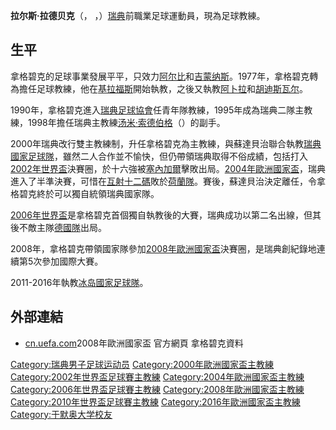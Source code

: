 {{noteTA
|G1=足球
|T=zh-hans:拉尔斯·拉德贝克;zh-hk:拉爾斯·拿格碧克;zh-tw:拉爾斯·拉德貝克;
|1=zh-hans:拉德贝克;zh-hk:拿格碧克;zh-tw:拉德貝克;
|2=zh-hans:索德伯格;zh-hk:蘇達貝治;zh-tw:索德伯格;
}}
{{Infobox football biography
| name = 拉尔斯·拉德贝克<br>{{lang|sv|Lars Lagerbäck}}
| image               = Lars Lagerbäck in Jan 2014.jpg
| caption             = 
| fullname            = Lars Edvin Lagerbäck 2014.jpg
| birth_date          = {{Birth date and age|1948|7|16|df=y}}
| birth_place         = {{SWE}}[[卡特琳娜霍爾姆|卡特琳娜霍爾姆]]
| currentclub         = 
| years1              = 1960–1969 |clubs1 = Alby FF
| years2              = 1970–1974 |clubs2 = Gimonäs CK
| manageryears1       = 1977–1982 |managerclubs1 = Kilafors IF
| manageryears2       = 1983–1985 |managerclubs2 = Arbrå BK
| manageryears3       = 1987–1989 |managerclubs3 = Hudiksvalls ABK
| manageryears4       = 1990–1995 |managerclubs4 = [[瑞典21歲以下國家足球隊|瑞典U21]]
| manageryears5       = 1996–1997 |managerclubs5 = 瑞典B隊
| manageryears6       = 1998–1999 |managerclubs6 = [[瑞典國家足球隊|瑞典]]（助理教練）
| manageryears7       = 2000–2009 |managerclubs7 =[[瑞典國家足球隊|瑞典]]
| manageryears8       = 2010            |managerclubs8 = [[尼日利亞國家足球隊|尼日利亞]]
| manageryears9       = 2011–2016 |managerclubs9 = [[冰岛國家足球隊|冰岛]]
| manageryears10      = 2017–2020
|  managerclubs10     = [[挪威國家足球隊|挪威]] 
}}
'''拉尔斯·拉德贝克'''（{{lang-sv|'''Lars "Lasse" Lagerbäck'''}}， {{IPA|[laːʂ 'lɑsɛ 'laːgɛrbɛk]}}，{{bd|1948年|7月16日|||Lagerbäck, Lars}}）[[瑞典|瑞典]]前職業足球運動員，現為足球教練。

==生平==
拿格碧克的足球事業發展平平，只效力[[阿尔比足球俱乐部|阿尔比]]和[[吉蒙纳斯足球俱乐部|吉蒙纳斯]]。1977年，拿格碧克轉為擔任足球教練，他在[[基拉福斯足球俱樂部|基拉福斯]]開始執教，之後又執教[[阿卜拉足球俱乐部|阿卜拉]]和[[胡迪斯瓦尔足球俱乐部|胡迪斯瓦尔]]。

1990年，拿格碧克進入[[瑞典足球協會|瑞典足球協會]]任青年隊教練，1995年成為瑞典二隊主教練，1998年擔任瑞典主教練[[汤米·索德伯格|汤米·索德伯格]]（{{tsl|en|Tommy Söderberg|Tommy Söderberg}}）的副手。

2000年瑞典改行雙主教練制，升任拿格碧克為主教練，與蘇達貝治聯合執教[[瑞典國家足球隊|瑞典國家足球隊]]，雖然二人合作並不愉快，但仍帶領瑞典取得不俗成績，包括打入[[2002年世界盃|2002年世界盃]]決賽圈，於十六強被[[塞內加爾國家足球隊|塞內加爾]]擊敗出局。[[2004年歐洲國家盃|2004年歐洲國家盃]]，瑞典進入了半準決賽，可惜在[[互射十二碼|互射十二碼]]敗於[[荷蘭國家足球隊|荷蘭隊]]。賽後，蘇達貝治決定離任，令拿格碧克終於可以獨自統領瑞典國家隊。

[[2006年世界盃|2006年世界盃]]是拿格碧克首個獨自執教後的大賽，瑞典成功以第二名出線，但其後不敵主隊[[德國國家足球隊|德國隊]]出局。

2008年，拿格碧克帶領國家隊參加[[2008年歐洲國家盃|2008年歐洲國家盃]]決賽圈，是瑞典創紀錄地連續第5次參加國際大賽。

2011-2016年執教[[冰岛國家足球隊|冰岛國家足球隊]]。

==外部連結==
*[https://web.archive.org/web/20080517164013/http://cn.euro2008.uefa.com/tournament/teams/team=127/profile=1/index.html cn.uefa.com]2008年歐洲國家盃 官方網頁 拿格碧克資料

{{2004年歐洲足球錦標賽瑞典參賽名單}}
{{2006年世界盃足球賽瑞典參賽名單}}
{{2008年歐洲足球錦標賽瑞典參賽名單}}
{{2010年世界杯足球赛尼日利亚参赛名单}}
{{2016年歐洲國家盃冰島參賽名單}}

{{DEFAULTSORT:Lagerbäck, Lars}}
[[Category:瑞典男子足球运动员|Category:瑞典男子足球运动员]]
[[Category:2000年歐洲國家盃主教練|Category:2000年歐洲國家盃主教練]]
[[Category:2002年世界盃足球賽主教練|Category:2002年世界盃足球賽主教練]]
[[Category:2004年歐洲國家盃主教練|Category:2004年歐洲國家盃主教練]]
[[Category:2006年世界盃足球賽主教練|Category:2006年世界盃足球賽主教練]]
[[Category:2008年歐洲國家盃主教練|Category:2008年歐洲國家盃主教練]]
[[Category:2010年世界盃足球賽主教練|Category:2010年世界盃足球賽主教練]]
[[Category:2016年歐洲國家盃主教練|Category:2016年歐洲國家盃主教練]]
[[Category:于默奥大学校友|Category:于默奥大学校友]]